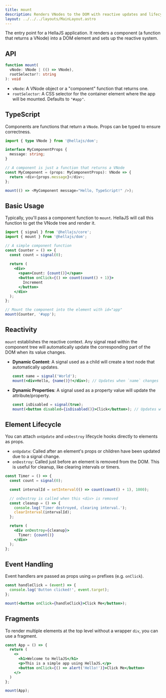 ```yaml
---
title: mount
description: Renders VNodes to the DOM with reactive updates and lifecycle management.
layout: ../../../layouts/MainLayout.astro
---
```


The entry point for a HellaJS application. It renders a component (a function that returns a VNode) into a DOM element and sets up the reactive system.

## API

```typescript
function mount(
  vNode: VNode | (() => VNode), 
  rootSelector?: string
): void
```
- `vNode`: A VNode object or a "component" function that returns one.
- `rootSelector`: A CSS selector for the container element where the app will be mounted. Defaults to `"#app"`.

## TypeScript

Components are functions that return a `VNode`. Props can be typed to ensure correctness.

```typescript
import { type VNode } from '@hellajs/dom';

interface MyComponentProps {
  message: string;
}

// A component is just a function that returns a VNode
const MyComponent = (props: MyComponentProps): VNode => {
  return <div>{props.message}</div>;
};

mount(() => <MyComponent message="Hello, TypeScript!" />);
```

## Basic Usage

Typically, you'll pass a component function to `mount`. HellaJS will call this function to get the VNode tree and render it.

```jsx
import { signal } from '@hellajs/core';
import { mount } from '@hellajs/dom';

// A simple component function
const Counter = () => {
  const count = signal(0);
  
  return (
    <div>
      <span>Count: {count()}</span>
      <button onClick={() => count(count() + 1)}>
        Increment
      </button>
    </div>
  );
};

// Mount the component into the element with id="app"
mount(Counter, '#app');
```

## Reactivity

`mount` establishes the reactive context. Any signal read within the component tree will automatically update the corresponding part of the DOM when its value changes.

- **Dynamic Content**: A signal used as a child will create a text node that automatically updates.
  ```jsx
  const name = signal('World');
  mount(<div>Hello, {name()}!</div>); // Updates when `name` changes
  ```
- **Dynamic Properties**: A signal used as a property value will update the attribute/property.
  ```jsx
  const isDisabled = signal(true);
  mount(<button disabled={isDisabled()}>Click</button>); // Updates when `isDisabled` changes
  ```

## Element Lifecycle

You can attach `onUpdate` and `onDestroy` lifecycle hooks directly to elements as props.

- `onUpdate`: Called after an element's props or children have been updated due to a signal change.
- `onDestroy`: Called just before an element is removed from the DOM. This is useful for cleanup, like clearing intervals or timers.

```jsx
const Timer = () => {
  const count = signal(0);

  const intervalId = setInterval(() => count(count() + 1), 1000);

  // onDestroy is called when this <div> is removed
  const cleanup = () => {
    console.log('Timer destroyed, clearing interval.');
    clearInterval(intervalId);
  };

  return (
    <div onDestroy={cleanup}>
      Timer: {count()}
    </div>
  );
};
```

## Event Handling

Event handlers are passed as props using `on` prefixes (e.g. `onClick`).

```jsx
const handleClick = (event) => {
  console.log('Button clicked!', event.target);
};

mount(<button onClick={handleClick}>Click Me</button>);
```

## Fragments

To render multiple elements at the top level without a wrapper `div`, you can use a fragment.

```jsx
const App = () => {
  return (
    <>
      <h1>Welcome to HellaJS</h1>
      <p>This is a simple app using HellaJS.</p>
      <button onClick={() => alert('Hello!')}>Click Me</button>
    </>
  )
};

mount(App);
```